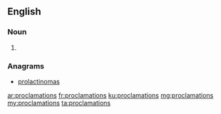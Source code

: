 ==English==

===Noun===
{{head|en}}

# {{plural of|proclamation}}

===Anagrams===
* [[prolactinomas#English|prolactinomas]]

[[ar:proclamations]]
[[fr:proclamations]]
[[ku:proclamations]]
[[mg:proclamations]]
[[my:proclamations]]
[[ta:proclamations]]